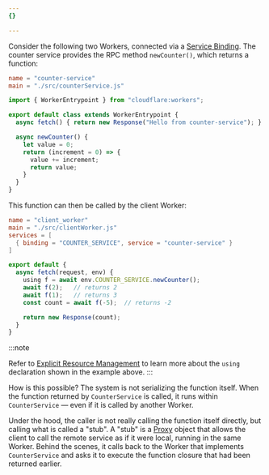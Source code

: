 ```yaml
---
{}

---
```



Consider the following two Workers, connected via a [Service Binding](/workers/runtime-apis/bindings/service-bindings/rpc). The counter service provides the RPC method `newCounter()`, which returns a function:

<WranglerConfig>

```toml
name = "counter-service"
main = "./src/counterService.js"
```

</WranglerConfig>

```js
import { WorkerEntrypoint } from "cloudflare:workers";

export default class extends WorkerEntrypoint {
  async fetch() { return new Response("Hello from counter-service"); }

  async newCounter() {
    let value = 0;
    return (increment = 0) => {
      value += increment;
      return value;
    }
  }
}
```

This function can then be called by the client Worker:



<WranglerConfig>

```toml
name = "client_worker"
main = "./src/clientWorker.js"
services = [
  { binding = "COUNTER_SERVICE", service = "counter-service" }
]
```

</WranglerConfig>

```js
export default {
  async fetch(request, env) {
    using f = await env.COUNTER_SERVICE.newCounter();
    await f(2);   // returns 2
    await f(1);   // returns 3
    const count = await f(-5);  // returns -2

    return new Response(count);
  }
}
```

:::note

Refer to [Explicit Resource Management](/workers/runtime-apis/rpc/lifecycle) to learn more about the `using` declaration shown in the example above.
:::

How is this possible? The system is not serializing the function itself. When the function returned by `CounterService` is called, it runs within `CounterService` — even if it is called by another Worker.

Under the hood, the caller is not really calling the function itself directly, but calling what is called a "stub". A "stub" is a [Proxy](https://developer.mozilla.org/en-US/docs/Web/JavaScript/Reference/Global_Objects/Proxy) object that allows the client to call the remote service as if it were local, running in the same Worker. Behind the scenes, it calls back to the Worker that implements `CounterService` and asks it to execute the function closure that had been returned earlier.
